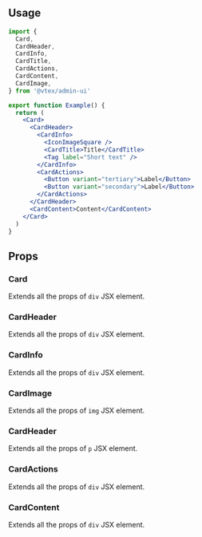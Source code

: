 
<Section>

## Usage

```jsx
import {
  Card,
  CardHeader,
  CardInfo,
  CardTitle,
  CardActions,
  CardContent,
  CardImage,
} from '@vtex/admin-ui'

export function Example() {
  return (
    <Card>
      <CardHeader>
        <CardInfo>
          <IconImageSquare />
          <CardTitle>Title</CardTitle>
          <Tag label="Short text" />
        </CardInfo>
        <CardActions>
          <Button variant="tertiary">Label</Button>
          <Button variant="secondary">Label</Button>
        </CardActions>
      </CardHeader>
      <CardContent>Content</CardContent>
    </Card>
  )
}
```

</Section>

<Section>

## Props

</Section>

<Section hasExplanation>

### Card

Extends all the props of `div` JSX element.

</Section>

<Section hasExplanation>

### CardHeader

Extends all the props of `div` JSX element.

</Section>

<Section hasExplanation>

### CardInfo

Extends all the props of `div` JSX element.

</Section>

<Section hasExplanation>

### CardImage

Extends all the props of `img` JSX element.

</Section>

<Section hasExplanation>

### CardHeader

Extends all the props of `p` JSX element.

</Section>

<Section hasExplanation>

### CardActions

Extends all the props of `div` JSX element.

</Section>

<Section hasExplanation>

### CardContent

Extends all the props of `div` JSX element.

</Section>
